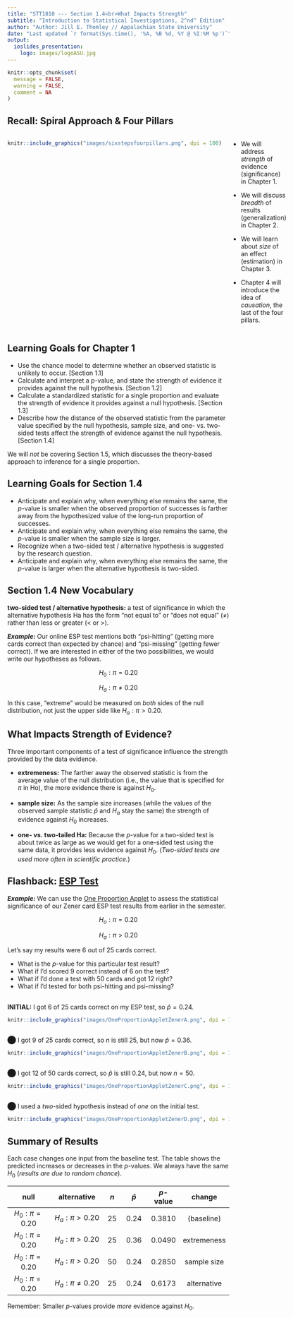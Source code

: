 ```yaml
---
title: "STT1810 --- Section 1.4<br>What Impacts Strength"
subtitle: "Introduction to Statistical Investigations, 2^nd^ Edition"
author: "Author: Jill E. Thomley // Appalachian State University"
date: "Last updated `r format(Sys.time(), '%A, %B %d, %Y @ %I:%M %p')`"
output: 
  ioslides_presentation:
    logo: images/logoASU.jpg
---
```


```r
knitr::opts_chunk$set(
  message = FALSE,
  warning = FALSE,
  comment = NA
)
```


## Recall: Spiral Approach & Four Pillars

:::::: {style="display: flex;"}

::: {}

```r
knitr::include_graphics("images/sixstepsfourpillars.png", dpi = 100)
```

:::

::: {}

&nbsp;&nbsp;&nbsp;&nbsp;&nbsp;

:::

::: {}

* We will address *strength* of evidence (significance) in Chapter 1.

* We will discuss *breadth* of results (generalization) in Chapter 2.

* We will learn about *size* of an effect (estimation) in Chapter 3.

* Chapter 4 will introduce the idea of *causation*, the last of the four pillars. 

:::

::::


## Learning Goals for Chapter 1

* Use the chance model to determine whether an observed statistic is unlikely to occur. [Section 1.1]
* Calculate and interpret a p-value, and state the strength of evidence it provides against the null hypothesis. [Section 1.2]
* Calculate a standardized statistic for a single proportion and evaluate the strength of evidence it provides against a null hypothesis. [Section 1.3]
* Describe how the distance of the observed statistic from the parameter value specified by the null hypothesis, sample size, and one- vs. two-sided tests affect the strength of evidence against the null hypothesis. [Section 1.4]

We will *not* be covering Section 1.5, which discusses the theory-based approach to inference for a single proportion.


## Learning Goals for Section 1.4

* Anticipate and explain why, when everything else remains the same, the *p*-value is smaller when the observed proportion of successes is farther away from the hypothesized value of the long-run proportion of successes.
* Anticipate and explain why, when everything else remains the same, the *p*-value is smaller when the sample size is larger.
* Recognize when a two-sided test / alternative hypothesis is suggested by the research question.
* Anticipate and explain why, when everything else remains the same, the *p*-value is larger when the alternative hypothesis is two-sided.


## Section 1.4 New Vocabulary

**two-sided test / alternative hypothesis:** a test of significance in which the alternative hypothesis Ha has the form "not equal to" or "does not equal" (≠) rather than less or greater (< or >). 

***Example:*** Our online ESP test mentions both "psi-hitting" (getting more cards correct than expected by chance) and "psi-missing" (getting fewer correct). If we are interested in either of the two possibilities, we would write our hypotheses as follows.

$$H_0: \pi = 0.20$$

$$H_a: \pi \neq 0.20$$

In this case, "extreme" would be measured on *both* sides of the null distribution, not just the upper side like $H_a: \pi > 0.20$.


## What Impacts Strength of Evidence?

Three important components of a test of significance influence the strength provided by the data evidence.

* **extremeness:** The farther away the observed statistic is from the average value of the null distribution (i.e., the value that is specified for  $\pi$ in Ho), the more evidence there is against $H_0$.

* **sample size:** As the sample size increases (while the values of the observed sample statistic $\hat{p}$ and $H_a$ stay the same) the strength of evidence against $H_0$ increases.

* **one- vs. two-tailed Ha:** Because the *p*-value for a two-sided test is about twice as large as we would get for a one-sided test using the same data, it provides less evidence against $H_0$. (*Two-sided tests are used more often in scientific practice.*)


## Flashback: [ESP Test](https://stat-jet-asu.github.io/Slides/STT1810/ESPZenerCards.html)

***Example:*** We can use the [One Proportion Applet](http://www.isi-stats.com/isi2nd/ISIapplets2021.html) to assess the statistical significance of our Zener card ESP test results from earlier in the semester. 

$$H_o: \pi = 0.20$$

$$H_a: \pi > 0.20$$

Let's say my results were 6 out of 25 cards correct.

* What is the *p*-value for this particular test result?
* What if I'd scored 9 correct instead of 6 on the test?
* What if I'd done a test with 50 cards and got 12 right?
* What if I'd tested for both psi-hitting and psi-missing? 


## 

**INITIAL:** I got 6 of 25 cards correct on my ESP test, so $\hat{p} = 0.24$.

```r
knitr::include_graphics("images/OneProportionAppletZenerA.png", dpi = 150)
```


## 

⬤ I got 9 of 25 cards correct, so $n$ is still $25$, but now $\hat{p} = 0.36$.

```r
knitr::include_graphics("images/OneProportionAppletZenerB.png", dpi = 150)
```


## 

⬤ I got 12 of 50 cards correct, so $\hat{p}$ is still $0.24$, but now $n = 50$.

```r
knitr::include_graphics("images/OneProportionAppletZenerC.png", dpi = 150)
```


## 

⬤ I used a *two*-sided hypothesis instead of *one* on the initial test.

```r
knitr::include_graphics("images/OneProportionAppletZenerD.png", dpi = 150)
```


## Summary of Results

Each case changes one input from the baseline test. The table shows the predicted increases or decreases in the *p*-values. We always have the same $H_0$ (*results are due to random chance*).

| null             | alternative         | $n$ | $\hat{p}$ | *p*-value | change      |
|:----------------:|:-------------------:|:---:|:---------:|:---------:|:-----------:| 
| $H_0:\pi = 0.20$ | $H_a:\pi > 0.20$    | 25  | 0.24      | 0.3810    | (baseline)  |   
| $H_0:\pi = 0.20$ | $H_a:\pi > 0.20$    | 25  | 0.36      | 0.0490    | extremeness |
| $H_0:\pi = 0.20$ | $H_a:\pi > 0.20$    | 50  | 0.24      | 0.2850    | sample size |
| $H_0:\pi = 0.20$ | $H_a:\pi \neq 0.20$ | 25  | 0.24      | 0.6173    | alternative |

Remember: Smaller *p*-values provide *more* evidence against $H_0$.